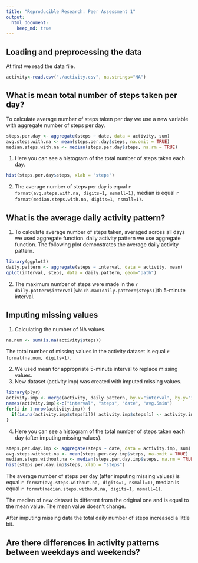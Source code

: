 ```yaml
---
title: "Reproducible Research: Peer Assessment 1"
output: 
  html_document:
    keep_md: true
---
```



## Loading and preprocessing the data
At first we read the data file.
```r
activity<-read.csv("./activity.csv", na.strings="NA")
```


## What is mean total number of steps taken per day?
To calculate average number of steps taken per day we use a new variable with aggregate number of steps per day.
```r
steps.per.day <- aggregate(steps ~ date, data = activity, sum)
avg.steps.with.na <- mean(steps.per.day$steps, na.omit = TRUE)
median.steps.with.na <- median(steps.per.day$steps, na.rm = TRUE)
```

1. Here you can see a histogram of the total number of steps taken each day.

```r
hist(steps.per.day$steps, xlab = "steps")
```

2. The average number of steps per day is equal `r format(avg.steps.with.na, digits=1, nsmall=1)`, median is equal `r format(median.steps.with.na, digits=1, nsmall=1)`.

## What is the average daily activity pattern?
1. To calculate average number of steps taken, averaged across all days we used aggregate function. daily activity pattern we use aggregate function. The following plot demonstrates the average daily activity pattern.
```r
library(ggplot2)
daily.pattern <- aggregate(steps ~ interval, data = activity, mean)
qplot(interval, steps, data = daily.pattern, geom="path")
```

2. The maximum number of steps were made in the `r daily.pattern$interval[which.max(daily.pattern$steps)]`th 5-minute interval.

## Imputing missing values
1. Calculating the number of NA values.
```r
na.num <- sum(is.na(activity$steps))
```

The total number of missing values in the activity dataset is equal `r format(na.num, digits=1)`.

2. We used mean for appropriate 5-minute interval to replace missing values.
3. New dataset (activity.imp) was created with imputed missing values.
```r
library(plyr)
activity.imp <- merge(activity, daily.pattern, by.x="interval", by.y="interval")
names(activity.imp)<-c("interval", "steps", "date", "avg.5min")
for(i in 1:nrow(activity.imp)) {
  if(is.na(activity.imp$steps[i])) activity.imp$steps[i] <- activity.imp$avg.5min[i]
}
```
4. Here you can see a histogram of the total number of steps taken each day (after imputing missing values).

```r
steps.per.day.imp <- aggregate(steps ~ date, data = activity.imp, sum)
avg.steps.without.na <- mean(steps.per.day.imp$steps, na.omit = TRUE)
median.steps.without.na <- median(steps.per.day.imp$steps, na.rm = TRUE)
hist(steps.per.day.imp$steps, xlab = "steps")
```

The average number of steps per day (after imputing missing values) is equal `r format(avg.steps.without.na, digits=1, nsmall=1)`, median is equal `r format(median.steps.without.na, digits=1, nsmall=1)`.

The median of new dataset is different from the original one and is equal to the mean value. The mean value doesn't change.

After imputing missing data the total daily number of steps increased a little bit.

## Are there differences in activity patterns between weekdays and weekends?
